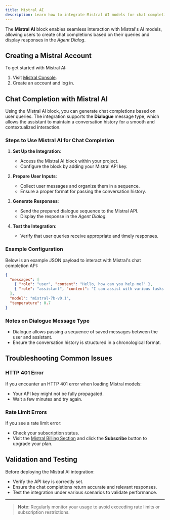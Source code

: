 ```yaml
---
title: Mistral AI
description: Learn how to integrate Mistral AI models for chat completions and contextualized interactions.
---
```

The **Mistral AI** block enables seamless interaction with Mistral's AI models, allowing users to create chat completions based on their queries and display responses in the *Agent Dialog*.

## Creating a Mistral Account

To get started with Mistral AI:
1. Visit [Mistral Console](https://console.mistral.ai).
2. Create an account and log in.

## Chat Completion with Mistral AI

Using the Mistral AI block, you can generate chat completions based on user queries. The integration supports the **Dialogue** message type, which allows the assistant to maintain a conversation history for a smooth and contextualized interaction.

### Steps to Use Mistral AI for Chat Completion

1. **Set Up the Integration**:
   - Access the Mistral AI block within your project.
   - Configure the block by adding your Mistral API key.

2. **Prepare User Inputs**:
   - Collect user messages and organize them in a sequence.
   - Ensure a proper format for passing the conversation history.

3. **Generate Responses**:
   - Send the prepared dialogue sequence to the Mistral API.
   - Display the response in the *Agent Dialog*.

4. **Test the Integration**:
   - Verify that user queries receive appropriate and timely responses.

### Example Configuration

Below is an example JSON payload to interact with Mistral's chat completion API:

```json
{
  "messages": [
    { "role": "user", "content": "Hello, how can you help me?" },
    { "role": "assistant", "content": "I can assist with various tasks. What do you need help with?" }
  ],
  "model": "mistral-7b-v0.1",
  "temperature": 0.7
}
```

### Notes on Dialogue Message Type

- Dialogue allows passing a sequence of saved messages between the user and assistant.
- Ensure the conversation history is structured in a chronological format.

## Troubleshooting Common Issues

### HTTP 401 Error
If you encounter an HTTP 401 error when loading Mistral models:
- Your API key might not be fully propagated.
- Wait a few minutes and try again.

### Rate Limit Errors
If you see a rate limit error:
- Check your subscription status.
- Visit the [Mistral Billing Section](https://console.mistral.ai/billing/) and click the **Subscribe** button to upgrade your plan.

## Validation and Testing

Before deploying the Mistral AI integration:
- Verify the API key is correctly set.
- Ensure the chat completions return accurate and relevant responses.
- Test the integration under various scenarios to validate performance.

---

> **Note**: Regularly monitor your usage to avoid exceeding rate limits or subscription restrictions.